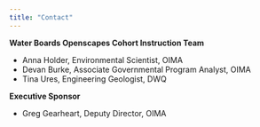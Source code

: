 ```yaml
---
title: "Contact"
---
```


**Water Boards Openscapes Cohort Instruction Team**

-   Anna Holder, Environmental Scientist, OIMA
-   Devan Burke, Associate Governmental Program Analyst, OIMA
-   Tina Ures, Engineering Geologist, DWQ

**Executive Sponsor**

-   Greg Gearheart, Deputy Director, OIMA
